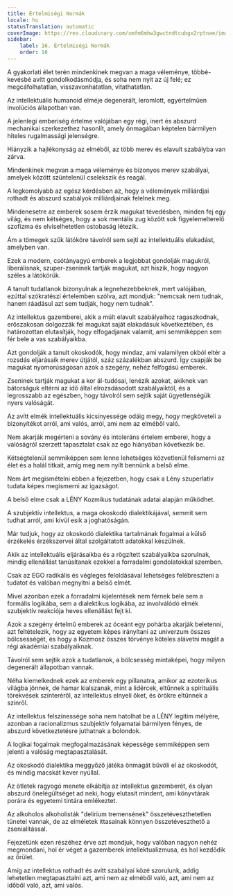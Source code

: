 ```yaml
---
title: Értelmiségi Normák
locale: hu
statusTranslation: automatic
coverImage: https://res.cloudinary.com/xmfm6mhw3gwctndtcubgx2rptnae/image/upload/v1741354419/small_cover_la_gran_rebelion_28716e29d2.webp
sidebar:
    label: 16. Értelmiségi Normák
    order: 16
---
```

A gyakorlati élet terén mindenkinek megvan a maga véleménye, többé-kevésbé avítt gondolkodásmódja, és soha nem nyit az új felé; ez megcáfolhatatlan, visszavonhatatlan, vitathatatlan.

Az intellektuális humanoid elméje degenerált, leromlott, egyértelműen involúciós állapotban van.

A jelenlegi emberiség értelme valójában egy régi, inert és abszurd mechanikai szerkezethez hasonlít, amely önmagában képtelen bármilyen hiteles rugalmassági jelenségre.

Hiányzik a hajlékonyság az elméből, az több merev és elavult szabályba van zárva.

Mindenkinek megvan a maga véleménye és bizonyos merev szabályai, amelyek között szüntelenül cselekszik és reagál.

A legkomolyabb az egész kérdésben az, hogy a vélemények milliárdjai rothadt és abszurd szabályok milliárdjainak felelnek meg.

Mindenesetre az emberek sosem érzik magukat tévedésben, minden fej egy világ, és nem kétséges, hogy a sok mentális zug között sok figyelemelterelő szofizma és elviselhetetlen ostobaság létezik.

Ám a tömegek szűk látóköre távolról sem sejti az intellektuális elakadást, amelyben van.

Ezek a modern, csótányagyú emberek a legjobbat gondolják magukról, liberálisnak, szuper-zseninek tartják magukat, azt hiszik, hogy nagyon széles a látókörük.

A tanult tudatlanok bizonyulnak a legnehezebbeknek, mert valójában, ezúttal szókratészi értelemben szólva, azt mondjuk: "nemcsak nem tudnak, hanem ráadásul azt sem tudják, hogy nem tudnak".

Az intellektus gazemberei, akik a múlt elavult szabályaihoz ragaszkodnak, erőszakosan dolgozzák fel magukat saját elakadásuk következtében, és határozottan elutasítják, hogy elfogadjanak valamit, ami semmiképpen sem fér bele a vas szabályaikba.

Azt gondolják a tanult okoskodók, hogy mindaz, ami valamilyen okból eltér a rozsdás eljárásaik merev útjától, száz százalékban abszurd. Így csapják be magukat nyomorúságosan azok a szegény, nehéz felfogású emberek.

Zseninek tartják magukat a kor ál-tudósai, lenézik azokat, akiknek van bátorságuk eltérni az idő által elrozsdásodott szabályaiktól, és a legrosszabb az egészben, hogy távolról sem sejtik saját ügyetlenségük nyers valóságát.

Az avítt elmék intellektuális kicsinyessége odáig megy, hogy megköveteli a bizonyítékot arról, ami valós, arról, ami nem az elméből való.

Nem akarják megérteni a sovány és intoleráns értelem emberei, hogy a valóságról szerzett tapasztalat csak az ego hiányában következik be.

Kétségtelenül semmiképpen sem lenne lehetséges közvetlenül felismerni az élet és a halál titkait, amíg meg nem nyílt bennünk a belső elme.

Nem árt megismételni ebben a fejezetben, hogy csak a Lény szuperlatív tudata képes megismerni az igazságot.

A belső elme csak a LÉNY Kozmikus tudatának adatai alapján működhet.

A szubjektív intellektus, a maga okoskodó dialektikájával, semmit sem tudhat arról, ami kívül esik a joghatóságán.

Már tudjuk, hogy az okoskodó dialektika tartalmának fogalmai a külső érzékelés érzékszervei által szolgáltatott adatokkal készülnek.

Akik az intellektuális eljárásaikba és a rögzített szabályaikba szorulnak, mindig ellenállást tanúsítanak ezekkel a forradalmi gondolatokkal szemben.

Csak az EGO radikális és végleges feloldásával lehetséges felébreszteni a tudatot és valóban megnyitni a belső elmét.

Mivel azonban ezek a forradalmi kijelentések nem férnek bele sem a formális logikába, sem a dialektikus logikába, az involválódó elmék szubjektív reakciója heves ellenállást fejt ki.

Azok a szegény értelmű emberek az óceánt egy pohárba akarják beletenni, azt feltételezik, hogy az egyetem képes irányítani az univerzum összes bölcsességét, és hogy a Kozmosz összes törvénye köteles alávetni magát a régi akadémiai szabályaiknak.

Távolról sem sejtik azok a tudatlanok, a bölcsesség mintaképei, hogy milyen degenerált állapotban vannak.

Néha kiemelkednek ezek az emberek egy pillanatra, amikor az ezoterikus világba jönnek, de hamar kialszanak, mint a lidércek, eltűnnek a spirituális törekvések színteréről, az intellektus elnyeli őket, és örökre eltűnnek a színről.

Az intellektus felszínessége soha nem hatolhat be a LÉNY legitim mélyére, azonban a racionalizmus szubjektív folyamatai bármilyen fényes, de abszurd következtetésre juthatnak a bolondok.

A logikai fogalmak megfogalmazásának képessége semmiképpen sem jelenti a valóság megtapasztalását.

Az okoskodó dialektika meggyőző játéka önmagát bűvöli el az okoskodót, és mindig macskát kever nyúllal.

Az ötletek ragyogó menete elkábítja az intellektus gazemberét, és olyan abszurd önelégültséget ad neki, hogy elutasít mindent, ami könyvtárak porára és egyetemi tintára emlékeztet.

Az alkoholos alkoholisták "delirium tremensének" összetéveszthetetlen tünetei vannak, de az elméletek ittasainak könnyen összetéveszthető a zsenialitással.

Fejezetünk ezen részéhez érve azt mondjuk, hogy valóban nagyon nehéz megmondani, hol ér véget a gazemberek intellektualizmusa, és hol kezdődik az őrület.

Amíg az intellektus rothadt és avítt szabályai közé szorulunk, addig lehetetlen megtapasztalni azt, ami nem az elméből való, azt, ami nem az időből való, azt, ami valós.

